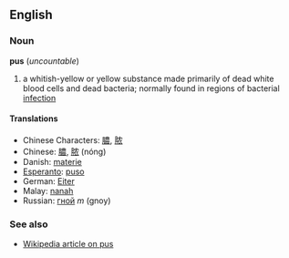==English==
===Noun===
'''pus''' (''uncountable'')

# a whitish-yellow or yellow substance made primarily of dead white blood cells and dead bacteria; normally found in regions of bacterial [[infection]]

====Translations====
*Chinese Characters: [[膿]], [[脓]]
*Chinese: [[膿]], [[脓]] (nóng)
*Danish: [[materie]]
*[[Esperanto]]: [[puso]]
*German: [[Eiter]]
*Malay: [[nanah]]
*Russian: [[гной]] ''m'' (gnoy)

===See also===
*[[w:Pus|Wikipedia article on pus]]